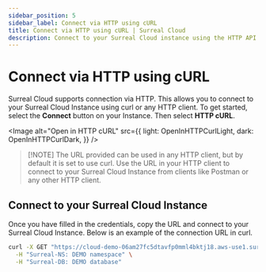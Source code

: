 ```yaml
---
sidebar_position: 5
sidebar_label: Connect via HTTP using cURL
title: Connect via HTTP using cURL | Surreal Cloud
description: Connect to your Surreal Cloud instance using the HTTP API and run queries.
---
```




# Connect via HTTP using cURL

Surreal Cloud supports connection via HTTP. This allows you to connect to your Surreal Cloud Instance using curl or any HTTP client. To get started, select the **Connect** button on your Instance. Then select **HTTP cURL**.

<Image
  alt="Open in HTTP cURL"
  src={{
light: OpenInHTTPCurlLight,
dark: OpenInHTTPCurlDark,
}}
/>

> \[!NOTE]
> The URL provided can be used in any HTTP client, but by default it is set to use curl. Use the URL in your HTTP client to connect to your Surreal Cloud Instance from clients like Postman or any other HTTP client.

## Connect to your Surreal Cloud Instance

Once you have filled in the credentials, copy the URL and connect to your Surreal Cloud Instance. Below is an example of the connection URL in curl.

```bash
curl -X GET "https://cloud-demo-06am27fc5dtavfp0mml4bktj18.aws-use1.surreal.cloud/version" \
  -H "Surreal-NS: DEMO namespace" \
  -H "Surreal-DB: DEMO database"
```

